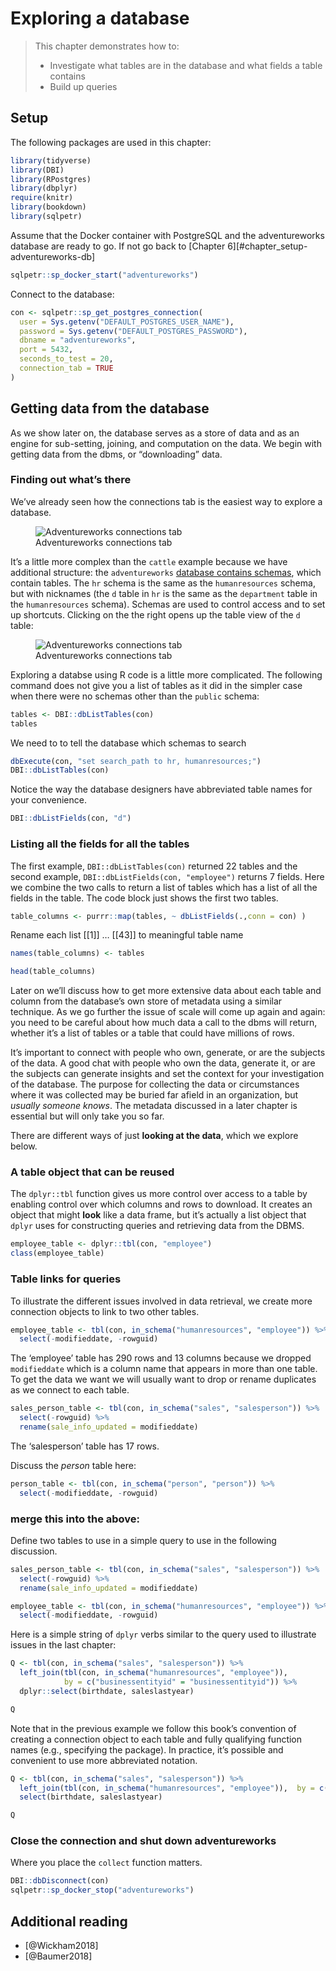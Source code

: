 # Exploring a database {#chapter_database-exploration}

> This chapter demonstrates how to:
> 
> * Investigate what tables are in the database and what fields a table contains
> * Build up queries

## Setup

The following packages are used in this chapter:
```r
library(tidyverse)
library(DBI)
library(RPostgres)
library(dbplyr)
require(knitr)
library(bookdown)
library(sqlpetr)
```
Assume that the Docker container with PostgreSQL and the adventureworks database are ready to go. If not go back to [Chapter 6][#chapter_setup-adventureworks-db]
```r
sqlpetr::sp_docker_start("adventureworks")
```
Connect to the database:
```r
con <- sqlpetr::sp_get_postgres_connection(
  user = Sys.getenv("DEFAULT_POSTGRES_USER_NAME"),
  password = Sys.getenv("DEFAULT_POSTGRES_PASSWORD"),
  dbname = "adventureworks",
  port = 5432, 
  seconds_to_test = 20, 
  connection_tab = TRUE
)
```

## Getting data from the database

As we show later on, the database serves as a store of data and as an engine for sub-setting, joining, and computation on the data.  We begin with getting data from the dbms, or "downloading" data.

### Finding out what's there

We've already seen how the connections tab is the easiest way to explore a database.  

![Adventureworks connections tab](screenshots/adventureworks-connections-tab.png)

It's a little more complex than the `cattle` example because we have additional structure: the `adventureworks` [database contains schemas](https://en.wikipedia.org/wiki/Database_schema), which contain tables.  The `hr` schema is the same as the `humanresources` schema, but with nicknames (the `d` table in `hr` is the same as the `department` table in the `humanresources` schema).  Schemas are used to control access and to set up shortcuts.  Clicking on the the right opens up the table view of the `d` table:

![Adventureworks connections tab](screenshots/adventureworks-hr-dept-table.png)

Exploring a databse using R code is a little more complicated.  The following command does not give you a list of tables as it did in the simpler case when there were no schemas other than the `public` schema:
```r
tables <- DBI::dbListTables(con)
tables
```

We need to to tell the database which schemas to search
```r
dbExecute(con, "set search_path to hr, humanresources;")
DBI::dbListTables(con)
```
Notice the way the database designers have abbreviated table names for your convenience.
```r
DBI::dbListFields(con, "d")
```

### Listing all the fields for all the tables

The first example, `DBI::dbListTables(con)` returned 22 tables and the second example, `DBI::dbListFields(con, "employee")` returns 7 fields.  Here we combine the two calls to return a list of tables which has a list of all the fields in the table.  The code block just shows the first two tables.

```r
table_columns <- purrr::map(tables, ~ dbListFields(.,conn = con) )
```
Rename each list [[1]] ... [[43]] to meaningful table name
```r

names(table_columns) <- tables

head(table_columns)
```

Later on we'll discuss how to get more extensive data about each table and column from the database's own store of metadata using a similar technique.  As we go further the issue of scale will come up again and again: you need to be careful about how much data a call to the dbms will return, whether it's a list of tables or a table that could have millions of rows.

It's important to connect with people who own, generate, or are the subjects of the data.  A good chat with people who own the data, generate it, or are the subjects can generate insights and set the context for your investigation of the database. The purpose for collecting the data or circumstances where it was collected may be buried far afield in an organization, but *usually someone knows*.  The metadata discussed in a later chapter is essential but will only take you so far.

There are different ways of just **looking at the data**, which we explore below.


### A table object that can be reused

The `dplyr::tbl` function gives us more control over access to a table by enabling  control over which columns and rows to download.  It creates  an object that might **look** like a data frame, but it's actually a list object that `dplyr` uses for constructing queries and retrieving data from the DBMS.  

```r
employee_table <- dplyr::tbl(con, "employee")
class(employee_table)
```
### Table links for queries

To illustrate the different issues involved in data retrieval, we create more connection objects to link to two other tables.  
```r
employee_table <- tbl(con, in_schema("humanresources", "employee")) %>% 
  select(-modifieddate, -rowguid)

```
The 'employee' table has 290 rows and 13 columns because we dropped `modifieddate` which is a column name that appears in more than one table.  To get the data we want we will usually want to drop or rename duplicates as we connect to each table.

```r
sales_person_table <- tbl(con, in_schema("sales", "salesperson")) %>% 
  select(-rowguid) %>% 
  rename(sale_info_updated = modifieddate)

```
The 'salesperson' table has 17 rows.

Discuss the *person* table here:
```r
person_table <- tbl(con, in_schema("person", "person")) %>% 
  select(-modifieddate, -rowguid)

```
### merge this into the above:
Define two tables to use in a simple query to use in the following discussion.
```r
sales_person_table <- tbl(con, in_schema("sales", "salesperson")) %>% 
  select(-rowguid) %>% 
  rename(sale_info_updated = modifieddate)

employee_table <- tbl(con, in_schema("humanresources", "employee")) %>% 
  select(-modifieddate, -rowguid)
```

Here is a simple string of `dplyr` verbs similar to the query used to illustrate issues in the last chapter:

```r
Q <- tbl(con, in_schema("sales", "salesperson")) %>%
  left_join(tbl(con, in_schema("humanresources", "employee")), 
            by = c("businessentityid" = "businessentityid")) %>%
  dplyr::select(birthdate, saleslastyear)

Q
```
Note that in the previous example we follow this book's convention of creating a connection object to each table and fully qualifying function names (e.g., specifying the package).  In practice, it's possible and convenient to use more abbreviated notation.
```r
Q <- tbl(con, in_schema("sales", "salesperson")) %>%
  left_join(tbl(con, in_schema("humanresources", "employee")),  by = c("businessentityid" = "businessentityid")) %>%
  select(birthdate, saleslastyear)

Q
```


### Close the connection and shut down adventureworks

Where you place the `collect` function matters.
```r
DBI::dbDisconnect(con)
sqlpetr::sp_docker_stop("adventureworks")
```

## Additional reading

* [@Wickham2018]
* [@Baumer2018]

